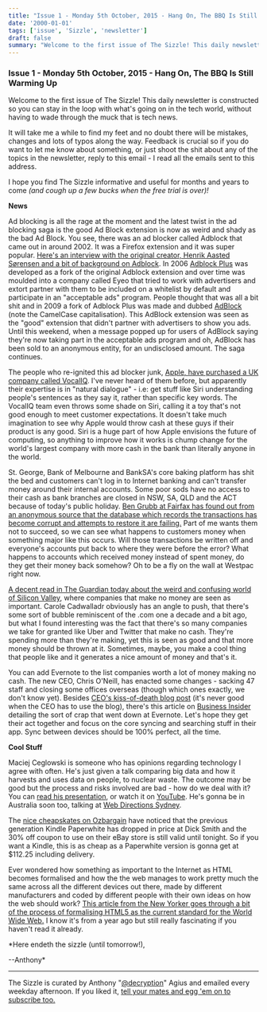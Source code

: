 ```yaml
---
title: "Issue 1 - Monday 5th October, 2015 - Hang On, The BBQ Is Still Warming Up"
date: '2000-01-01'
tags: ['issue', 'Sizzle', 'newsletter']
draft: false
summary: "Welcome to the first issue of The Sizzle! This daily newsletter is constructed so you can stay in the loop with what's going on in the tech world, without having to wade through the muck that is tech news. It will take me a while to find my feet and no doubt there will be mistakes, changes and lots of typos along the way. Feedback is crucial so if you do want to let me know about something, or just shoot the shit about any of the topics in the newsletter, reply to this email - I read all the emails sent to this address. I hope you find The Sizzle informative and useful for months and years to come (and cough up a few bucks when the free trial is over)! News Ad blocking is all the rage at the moment and the latest twist in the ad blocking saga is the good Ad Block extension is now as weird and shady as the bad Ad Block. You see, there was an ad blocker called Adblock that came out in around 2002. It was a Firefox extension and it was super popular. Here's an interview with the original creator, Henrik Aasted Sørensen and a bit of background on Adblock. In 2006 Adblock Plus was developed as a fork of the original Adblock extension and over time was moulded into a company called Eyeo that tried to work with advertisers and extort partner with them to be included on a whitelist by default and participate in an \"acceptable ads\" program. People thought that was all a bit shit and in 2009 a fork of Adblock Plus was made and dubbed AdBlock (note the CamelCase capitalisation). This AdBlock extension was seen as the \"good\" extension that didn't partner with advertisers to show you ads. Until this weekend, when a message popped up for users of AdBlock saying they're now taking part in the acceptable ads program and oh, AdBlock has been sold to an anonymous entity, for an undisclosed amount. The saga continues. The people who re-ignited this ad blocker junk, Apple, have purchased a UK company called VocalIQ. I've never heard of them before, but apparently their expertise is in \"natural dialogue\" - i.e: get stuff like Siri understanding people's sentences as they say it, rather than specific key words. The VocalIQ team even throws some shade on Siri, calling it a toy that's not good enough to meet customer expectations. It doesn't take much imagination to see why Apple would throw cash at these guys if their product is any good. Siri is a huge part of how Apple envisions the future of computing, so anything to improve how it works is chump change for the world's largest company with more cash in the bank than literally anyone in the world. St. George, Bank of Melbourne and BankSA's core baking platform has shit the bed and customers can't log in to Internet banking and can't transfer money around their internal accounts. Some poor sods have no access to their cash as bank branches are closed in NSW, SA, QLD and the ACT because of today's public holiday. Ben Grubb at Fairfax has found out from an anonymous source that the database which records the transactions has become corrupt and attempts to restore it are failing. Part of me wants them not to succeed, so we can see what happens to customers money when something major like this occurs. Will those transactions be written off and everyone's accounts put back to where they were before the error? What happens to accounts which received money instead of spent money, do they get their money back somehow? Oh to be a fly on the wall at Westpac right now. A decent read in The Guardian today about the weird and confusing world of Silicon Valley, where companies that make no money are seen as important. Carole Cadwalladr obviously has an angle to push, that there's some sort of bubble reminiscent of the .com one a decade and a bit ago, but what I found interesting was the fact that there's so many companies we take for granted like Uber and Twitter that make no cash. They're spending more than they're making, yet this is seen as good and that more money should be thrown at it. Sometimes, maybe, you make a cool thing that people like and it generates a nice amount of money and that's it. You can add Evernote to the list companies worth a lot of money making no cash. The new CEO, Chris O'Neill, has enacted some changes - sacking 47 staff and closing some offices overseas (though which ones exactly, we don't know yet). Besides CEO's kiss-of-death blog post (it's never good when the CEO has to use the blog), there's this article on Business Insider detailing the sort of crap that went down at Evernote. Let's hope they get their act together and focus on the core syncing and searching stuff in their app. Sync between devices should be 100% perfect, all the time."
---
```

### Issue 1 - Monday 5th October, 2015 - Hang On, The BBQ Is Still Warming Up


Welcome to the first issue of The Sizzle! This daily newsletter is constructed so you can stay in the loop with what's going on in the tech world, without having to wade through the muck that is tech news.


It will take me a while to find my feet and no doubt there will be mistakes, changes and lots of typos along the way. Feedback is crucial so if you do want to let me know about something, or just shoot the shit about any of the topics in the newsletter, reply to this email - I read all the emails sent to this address.


I hope you find The Sizzle informative and useful for months and years to come *(and cough up a few bucks when the free trial is over)!*


**News**  

Ad blocking is all the rage at the moment and the latest twist in the ad blocking saga is the good Ad Block extension is now as weird and shady as the bad Ad Block. You see, there was an ad blocker called Adblock that came out in around 2002. It was a Firefox extension and it was super popular. [Here's an interview with the original creator, Henrik Aasted Sørensen and a bit of background on Adblock](http://www.businessinsider.com.au/interview-with-the-inventor-of-the-ad-blocker-henrik-aasted-srensen-2015-7). In 2006 [Adblock Plus](https://en.wikipedia.org/wiki/Adblock_Plus) was developed as a fork of the original Adblock extension and over time was moulded into a company called Eyeo that tried to work with advertisers and extort partner with them to be included on a whitelist by default and participate in an \"acceptable ads\" program. People thought that was all a bit shit and in 2009 a fork of Adblock Plus was made and dubbed [AdBlock](https://en.wikipedia.org/wiki/AdBlock) (note the CamelCase capitalisation). This AdBlock extension was seen as the \"good\" extension that didn't partner with advertisers to show you ads. Until this weekend, when a message popped up for users of AdBlock saying they're now taking part in the acceptable ads program and oh, AdBlock has been sold to an anonymous entity, for an undisclosed amount. The saga continues.


The people who re-ignited this ad blocker junk, [Apple, have purchased a UK company called VocalIQ](http://www.macrumors.com/2015/10/02/apple-acquires-speech-technology-startup-vocaliq/). I've never heard of them before, but apparently their expertise is in \"natural dialogue\" - i.e: get stuff like Siri understanding people's sentences as they say it, rather than specific key words. The VocalIQ team even throws some shade on Siri, calling it a toy that's not good enough to meet customer expectations. It doesn't take much imagination to see why Apple would throw cash at these guys if their product is any good. Siri is a huge part of how Apple envisions the future of computing, so anything to improve how it works is chump change for the world's largest company with more cash in the bank than literally anyone in the world.


St. George, Bank of Melbourne and BankSA's core baking platform has shit the bed and customers can't log in to Internet banking and can't transfer money around their internal accounts. Some poor sods have no access to their cash as bank branches are closed in NSW, SA, QLD and the ACT because of today's public holiday. [Ben Grubb at Fairfax has found out from an anonymous source that the database which records the transactions has become corrupt and attempts to restore it are failing.](http://www.smh.com.au/it-pro/business-it/the-real-reason-st-george-bank-of-melbourne-and-banksa-are-suffering-a-long-internet-banking-outage-20151005-gk1g62.html) Part of me wants them not to succeed, so we can see what happens to customers money when something major like this occurs. Will those transactions be written off and everyone's accounts put back to where they were before the error? What happens to accounts which received money instead of spent money, do they get their money back somehow? Oh to be a fly on the wall at Westpac right now.


[A decent read in The Guardian today about the weird and confusing world of Silicon Valley](http://www.theguardian.com/technology/2015/oct/04/is-dotcom-bubble-about-to-burst-again), where companies that make no money are seen as important. Carole Cadwalladr obviously has an angle to push, that there's some sort of bubble reminiscent of the .com one a decade and a bit ago, but what I found interesting was the fact that there's so many companies we take for granted like Uber and Twitter that make no cash. They're spending more than they're making, yet this is seen as good and that more money should be thrown at it. Sometimes, maybe, you make a cool thing that people like and it generates a nice amount of money and that's it. 

You can add Evernote to the list companies worth a lot of money making no cash. The new CEO, Chris O'Neill, has enacted some changes - sacking 47 staff and closing some offices overseas (though which ones exactly, we don't know yet). Besides [CEO's kiss-of-death blog post](https://blog.evernote.com/blog/2015/09/29/a-note-from-chris-oneill/) (it's never good when the CEO has to use the blog), there's this article on [Business Insider](http://www.businessinsider.com.au/evernote-is-in-deep-trouble-2015-10?op=1) detailing the sort of crap that went down at Evernote. Let's hope they get their act together and focus on the core syncing and searching stuff in their app. Sync between devices should be 100% perfect, all the time.


**Cool Stuff**  

Maciej Ceglowski is someone who has opinions regarding technology I agree with often. He's just given a talk comparing big data and how it harvests and uses data on people, to nuclear waste. The outcome may be good but the process and risks involved are bad - how do we deal with it? You can [read his presentation](http://idlewords.com/talks/haunted_by_data.htm), or watch it on [YouTube](https://www.youtube.com/watch?v=GAXLHM-1Psk). He's gonna be in Australia soon too, talking at [Web Directions Sydney](http://www.webdirections.org/wd15/).



The [nice cheapskates on Ozbargain](https://www.ozbargain.com.au/node/214065) have noticed that the previous generation Kindle Paperwhite has dropped in price at Dick Smith and the 30% off coupon to use on their eBay store is still valid until tonight. So if you want a Kindle, this is as cheap as a Paperwhite version is gonna get at \$112.25 including delivery.


Ever wondered how something as important to the Internet as HTML becomes formalised and how the the web manages to work pretty much the same across all the different devices out there, made by different manufacturers and coded by different people with their own ideas on how the web should work? [This article from the New Yorker goes through a bit of the process of formalising HTML5 as the current standard for the World Wide Web.](http://www.newyorker.com/tech/elements/group-rules-web) I know it's from a year ago but still really fascinating if you haven't read it already.


*Here endeth the sizzle (until tomorrow!),  

--Anthony*





---


The Sizzle is curated by Anthony \"[@decryption](http://twitter.com/decryption)\" Agius and emailed every weekday afternoon. If you liked it, [tell your mates and egg 'em on to subscribe too.](http://thesizzle.com.au)
